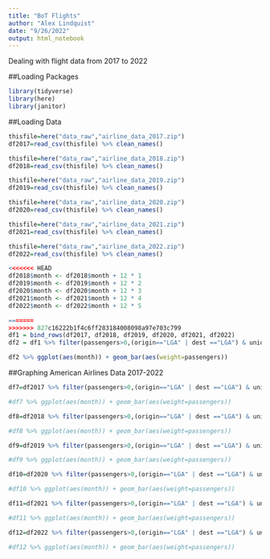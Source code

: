 ```yaml
---
title: "BoT Flights"
author: "Alex Lindquist"
date: "9/26/2022"
output: html_notebook
---
```


Dealing with flight data from 2017 to 2022

##Loading Packages
```r
library(tidyverse)
library(here)
library(janitor)
```

##Loading Data
```r
thisfile=here("data_raw","airline_data_2017.zip")
df2017=read_csv(thisfile) %>% clean_names()

thisfile=here("data_raw","airline_data_2018.zip")
df2018=read_csv(thisfile) %>% clean_names()

thisfile=here("data_raw","airline_data_2019.zip")
df2019=read_csv(thisfile) %>% clean_names()

thisfile=here("data_raw","airline_data_2020.zip")
df2020=read_csv(thisfile) %>% clean_names()

thisfile=here("data_raw","airline_data_2021.zip")
df2021=read_csv(thisfile) %>% clean_names()

thisfile=here("data_raw","airline_data_2022.zip")
df2022=read_csv(thisfile) %>% clean_names()
```

```r
<<<<<<< HEAD
df2018$month <- df2018$month + 12 * 1
df2019$month <- df2019$month + 12 * 2
df2020$month <- df2020$month + 12 * 3
df2021$month <- df2021$month + 12 * 4
df2022$month <- df2022$month + 12 * 5

=======
>>>>>>> 827c16222b1f4c6ff283184008098a97e703c799
df1 = bind_rows(df2017, df2018, df2019, df2020, df2021, df2022)
df2 = df1 %>% filter(passengers>0,(origin=="LGA" | dest =="LGA") & unique_carrier_name == "American Airlines Inc.")

df2 %>% ggplot(aes(month)) + geom_bar(aes(weight=passengers))
```


##Graphing American Airlines Data 2017-2022
```r
df7=df2017 %>% filter(passengers>0,(origin=="LGA" | dest =="LGA") & unique_carrier_name == "American Airlines Inc.")

#df7 %>% ggplot(aes(month)) + geom_bar(aes(weight=passengers))

df8=df2018 %>% filter(passengers>0,(origin=="LGA" | dest =="LGA") & unique_carrier_name == "American Airlines Inc.")

#df8 %>% ggplot(aes(month)) + geom_bar(aes(weight=passengers))

df9=df2019 %>% filter(passengers>0,(origin=="LGA" | dest =="LGA") & unique_carrier_name == "American Airlines Inc.")

#df9 %>% ggplot(aes(month)) + geom_bar(aes(weight=passengers))

df10=df2020 %>% filter(passengers>0,(origin=="LGA" | dest =="LGA") & unique_carrier_name == "American Airlines Inc.")

#df10 %>% ggplot(aes(month)) + geom_bar(aes(weight=passengers))

df11=df2021 %>% filter(passengers>0,(origin=="LGA" | dest =="LGA") & unique_carrier_name == "American Airlines Inc.")

#df11 %>% ggplot(aes(month)) + geom_bar(aes(weight=passengers))

df12=df2022 %>% filter(passengers>0,(origin=="LGA" | dest =="LGA") & unique_carrier_name == "American Airlines Inc.")

#df12 %>% ggplot(aes(month)) + geom_bar(aes(weight=passengers))


```

